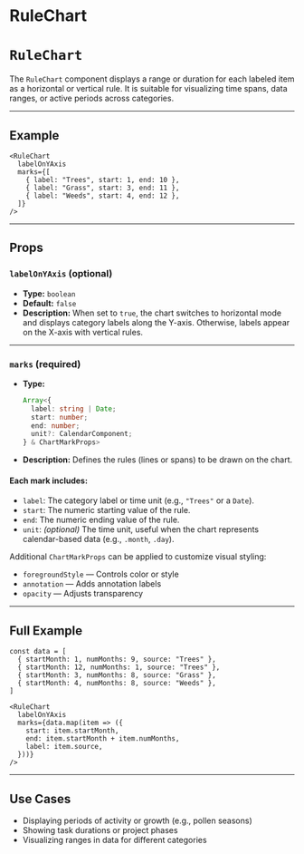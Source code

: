 # RuleChart 
        
# `RuleChart`

The `RuleChart` component displays a range or duration for each labeled item as a horizontal or vertical rule. It is suitable for visualizing time spans, data ranges, or active periods across categories.

---

## Example

```tsx
<RuleChart
  labelOnYAxis
  marks={[
    { label: "Trees", start: 1, end: 10 },
    { label: "Grass", start: 3, end: 11 },
    { label: "Weeds", start: 4, end: 12 },
  ]}
/>
```

---

## Props

### `labelOnYAxis` (optional)

* **Type:** `boolean`
* **Default:** `false`
* **Description:**
  When set to `true`, the chart switches to horizontal mode and displays category labels along the Y-axis. Otherwise, labels appear on the X-axis with vertical rules.

---

### `marks` (required)

* **Type:**

  ```ts
  Array<{
    label: string | Date;
    start: number;
    end: number;
    unit?: CalendarComponent;
  } & ChartMarkProps>
  ```
* **Description:**
  Defines the rules (lines or spans) to be drawn on the chart.

#### Each mark includes:

* `label`: The category label or time unit (e.g., `"Trees"` or a `Date`).
* `start`: The numeric starting value of the rule.
* `end`: The numeric ending value of the rule.
* `unit`: *(optional)* The time unit, useful when the chart represents calendar-based data (e.g., `.month`, `.day`).

Additional `ChartMarkProps` can be applied to customize visual styling:

* `foregroundStyle` — Controls color or style
* `annotation` — Adds annotation labels
* `opacity` — Adjusts transparency

---

## Full Example

```tsx
const data = [
  { startMonth: 1, numMonths: 9, source: "Trees" },
  { startMonth: 12, numMonths: 1, source: "Trees" },
  { startMonth: 3, numMonths: 8, source: "Grass" },
  { startMonth: 4, numMonths: 8, source: "Weeds" },
]

<RuleChart
  labelOnYAxis
  marks={data.map(item => ({
    start: item.startMonth,
    end: item.startMonth + item.numMonths,
    label: item.source,
  }))}
/>
```

---

## Use Cases

* Displaying periods of activity or growth (e.g., pollen seasons)
* Showing task durations or project phases
* Visualizing ranges in data for different categories

